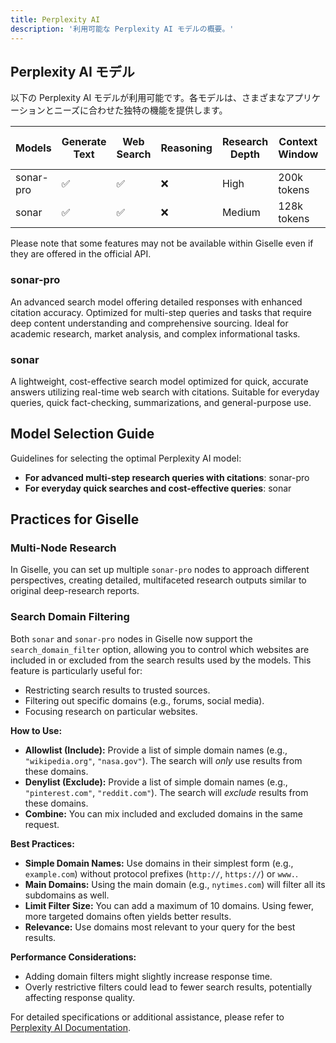 ```yaml
---
title: Perplexity AI
description: '利用可能な Perplexity AI モデルの概要。'
---
```


## Perplexity AI モデル

以下の Perplexity AI モデルが利用可能です。各モデルは、さまざまなアプリケーションとニーズに合わせた独特の機能を提供します。

| Models    | Generate Text | Web Search | Reasoning | Research Depth | Context Window | Max Output Tokens | Availability |
| --------- | ------------- | ---------- | --------- | -------------- | -------------- | ----------------- | ------------ |
| sonar-pro | ✅             | ✅          | ❌         | High           | 200k tokens    | 8k tokens         | Pro          |
| sonar     | ✅             | ✅          | ❌         | Medium         | 128k tokens    | -                 | Free         |

Please note that some features may not be available within Giselle even if they are offered in the official API.

### sonar-pro

An advanced search model offering detailed responses with enhanced citation accuracy. Optimized for multi-step queries and tasks that require deep content understanding and comprehensive sourcing. Ideal for academic research, market analysis, and complex informational tasks.

### sonar

A lightweight, cost-effective search model optimized for quick, accurate answers utilizing real-time web search with citations. Suitable for everyday queries, quick fact-checking, summarizations, and general-purpose use.


## Model Selection Guide

Guidelines for selecting the optimal Perplexity AI model:

- **For advanced multi-step research queries with citations**: sonar-pro
- **For everyday quick searches and cost-effective queries**: sonar

## Practices for Giselle

### Multi-Node Research

In Giselle, you can set up multiple `sonar-pro` nodes to approach different perspectives, creating detailed, multifaceted research outputs similar to original deep-research reports.

### Search Domain Filtering

Both `sonar` and `sonar-pro` nodes in Giselle now support the `search_domain_filter` option, allowing you to control which websites are included in or excluded from the search results used by the models. This feature is particularly useful for:

*   Restricting search results to trusted sources.
*   Filtering out specific domains (e.g., forums, social media).
*   Focusing research on particular websites.

**How to Use:**

*   **Allowlist (Include):** Provide a list of simple domain names (e.g., `"wikipedia.org"`, `"nasa.gov"`). The search will *only* use results from these domains.
*   **Denylist (Exclude):** Provide a list of simple domain names (e.g., `"pinterest.com"`, `"reddit.com"`). The search will *exclude* results from these domains.
*   **Combine:** You can mix included and excluded domains in the same request.

**Best Practices:**

*   **Simple Domain Names:** Use domains in their simplest form (e.g., `example.com`) without protocol prefixes (`http://`, `https://`) or `www.`.
*   **Main Domains:** Using the main domain (e.g., `nytimes.com`) will filter all its subdomains as well.
*   **Limit Filter Size:** You can add a maximum of 10 domains. Using fewer, more targeted domains often yields better results.
*   **Relevance:** Use domains most relevant to your query for the best results.

**Performance Considerations:**

*   Adding domain filters might slightly increase response time.
*   Overly restrictive filters could lead to fewer search results, potentially affecting response quality.


For detailed specifications or additional assistance, please refer to [Perplexity AI Documentation](https://docs.perplexity.ai).
